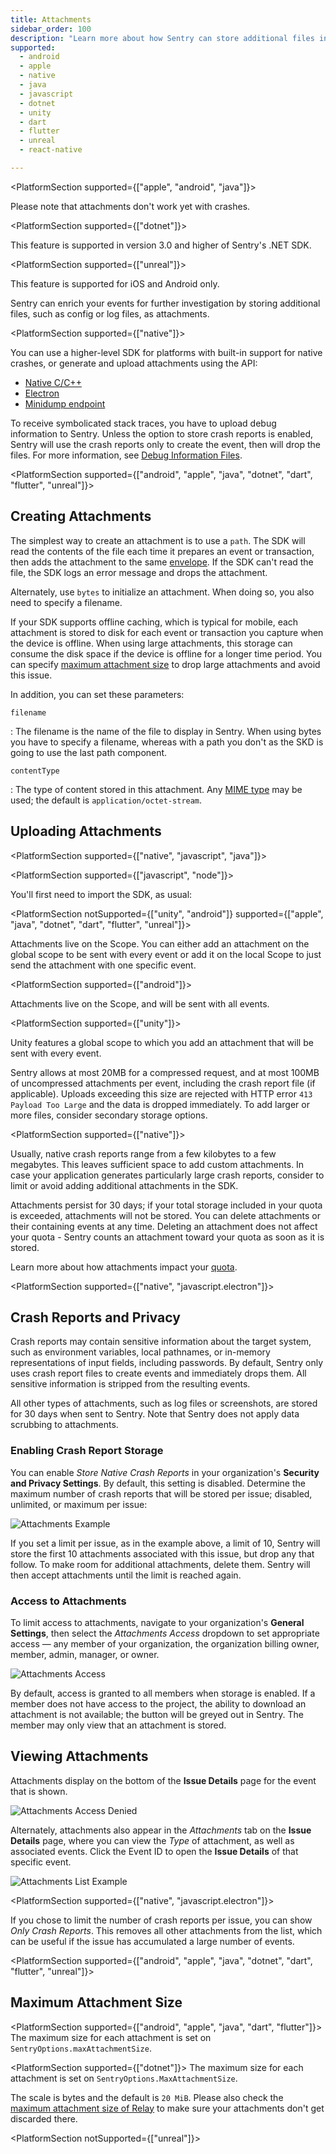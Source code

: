 ```yaml
---
title: Attachments
sidebar_order: 100
description: "Learn more about how Sentry can store additional files in the same request as event attachments."
supported:
  - android
  - apple
  - native
  - java
  - javascript
  - dotnet
  - unity
  - dart
  - flutter
  - unreal
  - react-native

---
```


<PlatformSection supported={["apple", "android", "java"]}>

Please note that attachments don't work yet with crashes.

</PlatformSection>

<PlatformSection supported={["dotnet"]}>

<Note>

This feature is supported in version 3.0 and higher of Sentry's .NET SDK.

</Note>

</PlatformSection>

<PlatformSection supported={["unreal"]}>

<Note>

This feature is supported for iOS and Android only.

</Note>

</PlatformSection>

Sentry can enrich your events for further investigation by storing additional files, such as config or log files, as attachments.

<PlatformSection supported={["native"]}>

You can use a higher-level SDK for platforms with built-in support for native crashes, or generate and upload attachments using the API:

- [Native C/C++](/platforms/native/)
- [Electron](/platforms/javascript/guides/electron/)
- [Minidump endpoint](/platforms/native/guides/minidumps/)

To receive symbolicated stack traces, you have to upload debug information to Sentry. Unless the option to store crash reports is enabled, Sentry will use the crash reports only to create the event, then will drop the files. For more information, see [Debug Information Files](/workflow/debug-files/).

</PlatformSection>

<PlatformSection supported={["android", "apple", "java", "dotnet", "dart", "flutter", "unreal"]}>

## Creating Attachments

The simplest way to create an attachment is to use a `path`. The SDK will read the contents of the file each time it prepares an event or transaction, then adds the attachment to the same [envelope](https://develop.sentry.dev/sdk/envelopes/). If the SDK can't read the file, the SDK logs an error message and drops the attachment.

<PlatformContent includePath="enriching-events/attachment-init-with-path" />

Alternately, use `bytes` to initialize an attachment. When doing so, you also need to specify a filename.

<PlatformContent includePath="enriching-events/attachment-init-with-bytes" />

If your SDK supports offline caching, which is typical for mobile, each attachment is stored to disk for each event or transaction you capture when the device is offline. When using large attachments, this storage can consume the disk space if the device is offline for a longer time period. You can specify [maximum attachment size](#maximum-attachment-size) to drop large attachments and avoid this issue.

In addition, you can set these parameters:

`filename`

: The filename is the name of the file to display in Sentry. When using bytes you have to specify a filename, whereas with a path you don't as the SKD is going to use the last path component.

`contentType`

: The type of content stored in this attachment. Any [MIME type](https://www.iana.org/assignments/media-types/media-types.xhtml) may be used; the default is `application/octet-stream`.

</PlatformSection>

## Uploading Attachments

<PlatformSection supported={["native", "javascript", "java"]}>

<PlatformSection supported={["javascript", "node"]}>

You'll first need to import the SDK, as usual:

<PlatformContent includePath="enriching-events/import" />

</PlatformSection>

<PlatformContent includePath="enriching-events/add-attachment" />

</PlatformSection>

<PlatformSection notSupported={["unity", "android"]} supported={["apple", "java", "dotnet", "dart", "flutter", "unreal"]}>

Attachments live on the <PlatformLink to="/enriching-events/scopes/">Scope</PlatformLink>. You can either add an attachment on the global scope to be sent with every event or add it on the <PlatformLink to="/enriching-events/scopes/#local-scopes">local Scope</PlatformLink> to just send the attachment with one specific event.

<PlatformContent includePath="enriching-events/attachment-upload" />

</PlatformSection>

<PlatformSection supported={["android"]}>

Attachments live on the <PlatformLink to="/enriching-events/scopes/">Scope</PlatformLink>, and will be sent with all events.

<PlatformContent includePath="enriching-events/attachment-upload" />

</PlatformSection>

<PlatformSection supported={["unity"]}>

Unity features a global <PlatformLink to="/enriching-events/scopes/">scope</PlatformLink> to which you add an attachment that will be sent with every event.

<PlatformContent includePath="enriching-events/attachment-upload" />

</PlatformSection>

<Note>

Sentry allows at most 20MB for a compressed request, and at most 100MB of uncompressed attachments per event, including the crash report file (if applicable). Uploads exceeding this size are rejected with HTTP error `413 Payload Too Large` and the data is dropped immediately. To add larger or more files, consider secondary storage options.

<PlatformSection supported={["native"]}>

Usually, native crash reports range from a few kilobytes to a few megabytes. This leaves sufficient space to add custom attachments. In case your application generates particularly large crash reports, consider to limit or avoid adding additional attachments in the SDK.

</PlatformSection>

</Note>

Attachments persist for 30 days; if your total storage included in your quota is exceeded, attachments will not be stored. You can delete attachments or their containing events at any time. Deleting an attachment does not affect your quota - Sentry counts an attachment toward your quota as soon as it is stored.

Learn more about how attachments impact your [quota](/product/accounts/quotas/).


<PlatformSection supported={["native", "javascript.electron"]}>

## Crash Reports and Privacy

Crash reports may contain sensitive information about the target system, such as environment variables, local pathnames, or in-memory representations of input fields, including passwords. By default, Sentry only uses crash report files to create events and immediately drops them. All sensitive information is stripped from the resulting events.

All other types of attachments, such as log files or screenshots, are stored for 30 days when sent to Sentry. Note that Sentry does not apply data scrubbing to attachments.

### Enabling Crash Report Storage

You can enable _Store Native Crash Reports_ in your organization's **Security and Privacy Settings**. By default, this setting is disabled. Determine the maximum number of crash reports that will be stored per issue; disabled, unlimited, or maximum per issue:

![Attachments Example](slide-bar-native-crashes.png)

If you set a limit per issue, as in the example above, a limit of 10, Sentry will store the first 10 attachments associated with this issue, but drop any that follow. To make room for additional attachments, delete them. Sentry will then accept attachments until the limit is reached again.

</PlatformSection>

### Access to Attachments

To limit access to attachments, navigate to your organization's **General Settings**, then select the _Attachments Access_ dropdown to set appropriate access — any member of your organization, the organization billing owner, member, admin, manager, or owner.

![Attachments Access](attachments-access.png)

By default, access is granted to all members when storage is enabled. If a member does not have access to the project, the ability to download an attachment is not available; the button will be greyed out in Sentry. The member may only view that an attachment is stored.

## Viewing Attachments

Attachments display on the bottom of the **Issue Details** page for the event that is shown.

![Attachments Access Denied](attachments-access-denied.png)

Alternately, attachments also appear in the _Attachments_ tab on the **Issue Details** page, where you can view the _Type_ of attachment, as well as associated events. Click the Event ID to open the **Issue Details** of that specific event.

![Attachments List Example](attachments-list-example.png)

<PlatformSection supported={["native", "javascript.electron"]}>

If you chose to limit the number of crash reports per issue, you can show _Only Crash Reports_. This removes all other attachments from the list, which can be useful if the issue has accumulated a large number of events.

</PlatformSection>

<PlatformSection supported={["android", "apple", "java", "dotnet", "dart", "flutter", "unreal"]}>

## Maximum Attachment Size

<PlatformSection supported={["android", "apple", "java", "dart", "flutter"]}>
The maximum size for each attachment is set on `SentryOptions.maxAttachmentSize`.
</PlatformSection>

<PlatformSection supported={["dotnet"]}>
The maximum size for each attachment is set on `SentryOptions.MaxAttachmentSize`.
</PlatformSection>

The scale is bytes and the default is `20 MiB`. Please also check the
[maximum attachment size of Relay](/product/relay/options/)
to make sure your attachments don't get discarded there.

<PlatformSection notSupported={["unreal"]}>

<PlatformContent includePath="enriching-events/attachment-max-size" />

</PlatformSection>

</PlatformSection>
